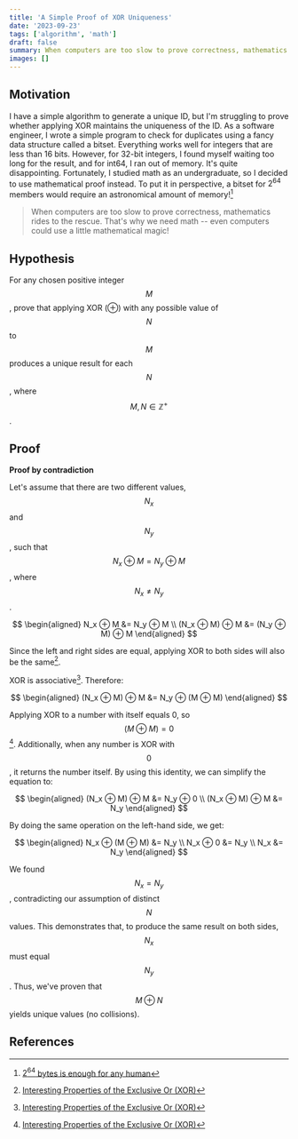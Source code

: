 ```yaml
---
title: 'A Simple Proof of XOR Uniqueness'
date: '2023-09-23'
tags: ['algorithm', 'math']
draft: false
summary: When computers are too slow to prove correctness, mathematics rides to the rescue. That's why we need math -- even computers could use a little mathematical magic!
images: []
---
```


## Motivation

I have a simple algorithm to generate a unique ID, but I'm struggling to prove whether applying XOR maintains the uniqueness of the ID. As a software engineer, I wrote a simple program to check for duplicates using a fancy data structure called a bitset. Everything works well for integers that are less than 16 bits. However, for 32-bit integers, I found myself waiting too long for the result, and for int64, I ran out of memory. It's quite disappointing. Fortunately, I studied math as an undergraduate, so I decided to use mathematical proof instead. To put it in perspective, a bitset for $2^{64}$ members would require an astronomical amount of memory![^1]

> When computers are too slow to prove correctness, mathematics rides to the rescue. That's why we need math -- even computers could use a little mathematical magic!

## Hypothesis
For any chosen positive integer $$M$$, prove that applying XOR (⊕) with any possible value of $$N$$ to $$M$$ produces a unique result for each $$N$$, where $$M, N ∈ ℤ^{+}$$.

## Proof

**Proof by contradiction**

Let's assume that there are two different values, $$N_x$$ and $$N_y$$, such that $$N_x ⊕ M = N_y ⊕ M$$, where $$N_x ≠ N_y$$.

$$
\begin{aligned}
N_x ⊕ M &= N_y ⊕ M \\
(N_x ⊕ M) ⊕ M &= (N_y ⊕ M) ⊕ M
\end{aligned}
$$

Since the left and right sides are equal, applying XOR to both sides will also be the same[^2].

XOR is associative[^2]. Therefore:

$$
\begin{aligned}
(N_x ⊕ M) ⊕ M &= N_y ⊕ (M ⊕ M)
\end{aligned}
$$

Applying XOR to a number with itself equals 0, so $$(M ⊕ M) = 0$$[^2]. Additionally, when any number is XOR with $$0$$, it returns the number itself. By using this identity, we can simplify the equation to:

$$
\begin{aligned}
(N_x ⊕ M) ⊕ M &= N_y ⊕ 0 \\
(N_x ⊕ M) ⊕ M &= N_y
\end{aligned}
$$

By doing the same operation on the left-hand side, we get:

$$
\begin{aligned}
N_x ⊕ (M ⊕ M) &= N_y \\
N_x ⊕ 0 &= N_y \\
N_x &= N_y
\end{aligned}
$$

We found $$N_x = N_y$$, contradicting our assumption of distinct $$N$$ values. This demonstrates that, to produce the same result on both sides, $$N_x$$ must equal $$N_y$$. Thus, we've proven that $$M ⊕ N$$ yields unique values (no collisions).

## References

[^1]:[$2^{64}$ bytes is enough for any human](https://lwn.net/Articles/80696)
[^2]:[Interesting Properties of the Exclusive Or (XOR)](https://markusthill.github.io/electronics/a-few-properties-of-the-exclusive-or/)